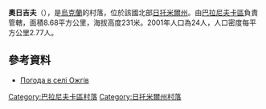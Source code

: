 {{coord|50|18|1|N|27|54|49|E|scale:30000|display=title}}

'''奧日吉夫'''（{{lang-uk|Ожгів}}），是[[烏克蘭|烏克蘭]]的村落，位於該國北部[[日托米爾州|日托米爾州]]。由[[巴拉尼夫卡區|巴拉尼夫卡區]]負責管轄，面積8.68平方公里，海拔高度231米。2001年人口為24人，人口密度每平方公里2.77人。

==參考資料==
* [http://weather.in.ua/ua/zhitomirskaja/18512 Погода в селі Ожгів] {{Wayback|url=http://weather.in.ua/ua/zhitomirskaja/18512 |date=20200805023626 }}

{{DEFAULTSORT:Ожгів}}
[[Category:巴拉尼夫卡區村落|Category:巴拉尼夫卡區村落]]
[[Category:日托米爾州村落|Category:日托米爾州村落]]


{{Zhytomyr-geo-stub}}